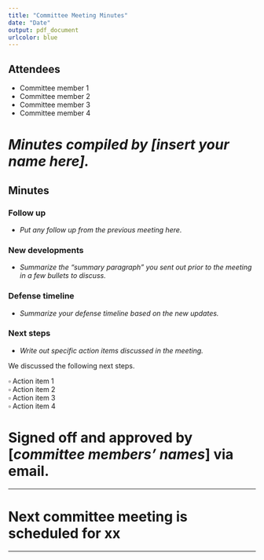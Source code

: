 ```yaml
---
title: "Committee Meeting Minutes"
date: "Date"
output: pdf_document
urlcolor: blue
---
```


## Attendees

* Committee member 1
* Committee member 2
* Committee member 3
* Committee member 4

# _Minutes compiled by [insert your name here]._

## Minutes

### Follow up

* _Put any follow up from the previous meeting here._

### New developments

* _Summarize the "summary paragraph" you sent out prior to the meeting in a few bullets to discuss._

### Defense timeline

* _Summarize your defense timeline based on the new updates._

### Next steps

* _Write out specific action items discussed in the meeting._

We discussed the following next steps.

$\square$ Action item 1  
$\square$ Action item 2  
$\square$ Action item 3  
$\square$ Action item 4

# Signed off and approved by [_committee members' names_] via email.

---

# Next committee meeting is scheduled for xx

---